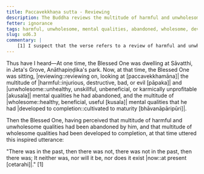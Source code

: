 ```yaml
---
title: Paccavekkhaṇa sutta - Reviewing
description: The Buddha reviews the multitude of harmful and unwholesome mental qualities he has abandoned, and the multitude of wholesome mental qualities he has developed to completion.
fetter: ignorance
tags: harmful, unwholesome, mental qualities, abandoned, wholesome, developed, completion, ud, ud6
slug: ud6.3
commentary: |
    [1] I suspect that the verse refers to a review of harmful and unwholesome mental qualities done one at a time. This process is to show that an awakened being carefully examines and verifies things as they have come to be instead of assuming or jumping to conclusions.
---
```


Thus have I heard—At one time, the Blessed One was dwelling at Sāvatthi, in Jeta's Grove, Anāthapiṇḍika's park. Now, at that time, the Blessed One was sitting, |reviewing::reviewing on, looking at [paccavekkhamāna]| the multitude of |harmful::injurious, destructive, bad, or evil [pāpaka]| and |unwholesome::unhealthy, unskillful, unbeneficial, or karmically unprofitable [akusala]| mental qualities he had abandoned, and the multitude of |wholesome::healthy, beneficial, useful [kusala]| mental qualities that he had |developed to completion::cultivated to maturity [bhāvanāpāripūri]|.

Then the Blessed One, having perceived that multitude of harmful and unwholesome qualities had been abandoned by him, and that multitude of wholesome qualities had been developed to completion, at that time uttered this inspired utterance:

"There was in the past, then there was not,
there was not in the past, then there was;
It neither was, nor will it be,
nor does it exist |now::at present [cetarahi]|." [1]